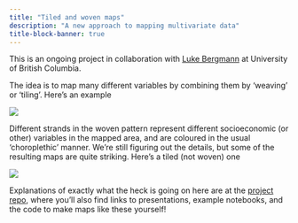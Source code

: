 ```yaml
---
title: "Tiled and woven maps"
description: "A new approach to mapping multivariate data"
title-block-banner: true
---
```


This is an ongoing project in collaboration with [Luke Bergmann](https://geog.ubc.ca/profile/luke-bergmann/){target="blank"} at University of British Columbia.

The idea is to map many different variables by combining them by 'weaving' or 'tiling'. Here's an example

![](imd-weave.png)

Different strands in the woven pattern represent different socioeconomic (or other) variables in the mapped area, and are coloured in the usual 'choroplethic' manner. We're still figuring out the details, but some of the resulting maps are quite striking. Here's a tiled (not woven) one

![](imd-escher-clip.png)

Explanations of exactly what the heck is going on here are at the [project repo](https://github.com/DOSull/weaving-space), where you'll also find links to presentations, example notebooks, and the code to make maps like these yourself!
